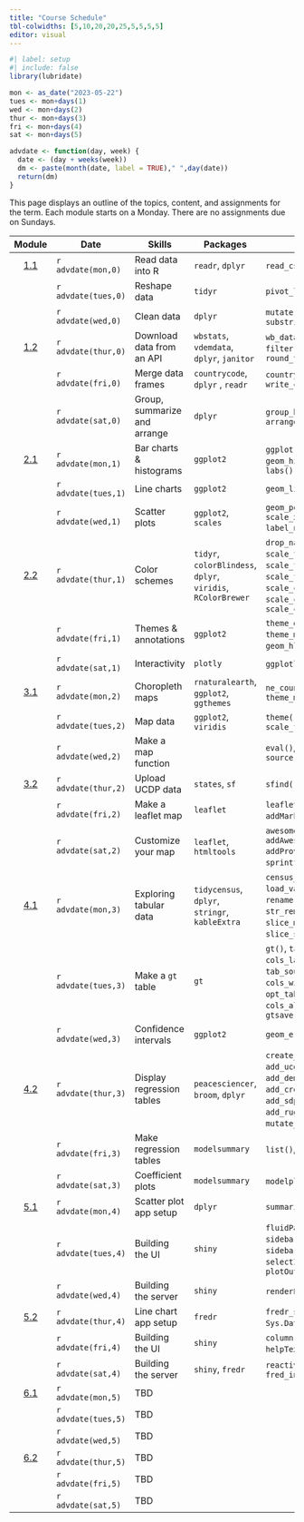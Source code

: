 ```yaml
---
title: "Course Schedule"
tbl-colwidths: [5,10,20,20,25,5,5,5,5]
editor: visual
---
```


```r
#| label: setup
#| include: false
library(lubridate)

mon <- as_date("2023-05-22")
tues <- mon+days(1)
wed <- mon+days(2)
thur <- mon+days(3)
fri <- mon+days(4)
sat <- mon+days(5)

advdate <- function(day, week) {
  date <- (day + weeks(week))
  dm <- paste(month(date, label = TRUE)," ",day(date))
  return(dm)  
}
```

This page displays an outline of the topics, content, and assignments
for the term. Each module starts on a Monday. There are no assignments
due on Sundays.

::: column-screen-inset-right
|                    Module                    | Date                | Skills                       | Packages                                                     | Functions                                                                                                                                                                           |                                      Readings                                       |                                                           Reference                                                           | Videos                                                                                                                                                      |                                                                     Assignments                                                                      |
|:------:|--------|--------|--------|--------|:------:|:------:|--------|:------:|
| [1.1](/modules/module-1.1.html "Module 1.1") | `r advdate(mon,0)`  | Read data into R             | `readr`, `dplyr`                                             | `read_csv()`, `glimpse()`                                                                                                                                                           |                                                                                     |                          [📖](https://r4ds.hadley.nz/data-import.html#introduction "r4ds 8.1 & 8.2")                          | [🖥️](https://youtu.be/YLOaKB8dfF4 "Downloading World Bank data")[🖥️](https://youtu.be/XOGXn8IiHK8 "Reading data from a flat file")                          |                                                                                                                                                      |
|                                              | `r advdate(tues,0)` | Reshape data                 | `tidyr`                                                      | `pivot_longer()`                                                                                                                                                                    |                                                                                     |                                 [📖](https://r4ds.hadley.nz/data-tidy.html "r4ds 6.1 & 6.3")                                  | [🖥️](https://youtu.be/ud36szsO9a4 "Reshaping data")                                                                                                         |                                                                                                                                                      |
|                                              | `r advdate(wed,0)`  | Clean data                   | `dplyr`                                                      | `mutate()`, `mutate_at()`, `substring()`                                                                                                                                            |    [📖](https://link.springer.com/article/10.1057/palgrave.ap.5500151 "Norris")     |                                                                                                                               | [🖥️](https://youtu.be/syG5cdmtXSo "Truncating strings, changing variable types")[🖥️](https://youtu.be/M-uuPBdBCTw "Cleaning variable names")                |                                 [📘](https://blackboard.gwu.edu/ultra/courses/_387298_1/outline "Module 1.1. quiz")                                  |
| [1.2](/modules/module-1.2.html "Module 1.2") | `r advdate(thur,0)` | Download data from an API    | `wbstats`, `vdemdata`, `dplyr`, `janitor`                    | `wb_data()`, `vdem`, `select_()`, `filter()`, `case_match()`, `round_to_fraction()`                                                                                                 |                                                                                     |                                                                                                                               | [🖥️](https://youtu.be/cBRTP2imt_o "Dowload data from the World Bank")[🖥️](https://youtu.be/7CvYTeMP_PU "Filter data and select variables")                  |                                                                                                                                                      |
|                                              | `r advdate(fri,0)`  | Merge data frames            | `countrycode`, `dplyr` , `readr`                             | `countrycode()`, `left_join()`, `write_csv()`                                                                                                                                       |                                                                                     |                            [📖](https://r4ds.hadley.nz/joins.html#sec-mutating-joins "r4ds, 20.3")                            | [🖥️](https://youtu.be/ZGD0kO_iwAM "Add country codes to data frame")[🖥️](https://youtu.be/wNF3ZPneHWw "Merge two data frames")                              |                                                                                                                                                      |
|                                              | `r advdate(sat,0)`  | Group, summarize and arrange | `dplyr`                                                      | `group_by()`, `summarize()`, `arrange()`                                                                                                                                            |                                                                                     |                              [📖](https://r4ds.hadley.nz/data-transform.html#groups "r4ds, 4.5")                              | [🖥️](https://youtu.be/2nX9p6arQjg "Group, summarize and arrange")                                                                                           | [📘](https://blackboard.gwu.edu/ultra/courses/_387298_1/outline "Module 1.2 quiz")[🧮](/assignments/coding-assignment-1.html "Coding assignment 1")  |
| [2.1](/modules/module-2.1.html "Module 2.1") | `r advdate(mon,1)`  | Bar charts & histograms      | `ggplot2`                                                    | `ggplot()`, `geom_col()`, `geom_histogram()`, `aes()`, `labs()`                                                                                                                     |                                                                                     | [📖](https://r4ds.hadley.nz/data-visualize.html "r4ds, 2")[📖](https://r4ds.hadley.nz/communication.html#labels "r4ds, 12.2") | [🖥️](https://youtu.be/hl02sVTyCRA "Bar charts")[🖥️](https://youtu.be/LuNDAIQXx9w "Histograms")                                                              |                                                                                                                                                      |
|                                              | `r advdate(tues,1)` | Line charts                  | `ggplot2`                                                    | `geom_line()`                                                                                                                                                                       |                                                                                     |                                                                                                                               | [🖥️](https://youtu.be/cHos9y261SQ "Line charts")                                                                                                            |                                                                                                                                                      |
|                                              | `r advdate(wed,1)`  | Scatter plots                | `ggplot2`, `scales`                                          | `geom_point()`, `geom_smooth()`, `scale_x_log10(),` `label_number()`, `geom_text()`                                                                                                 |     [📖](https://www-jstor-org.proxygw.wrlc.org/stable/1951731?seq=8 "Lipset")      |                                  [📖](https://r4ds.hadley.nz/layers.html "r4ds, 10.1-10.4")                                   | [🖥️](https://youtu.be/Cvme3C268wE "Scatter plots")                                                                                                          |                                  [📘](https://blackboard.gwu.edu/ultra/courses/_387298_1/outline "Module 2.1 quiz")                                  |
| [2.2](/modules/module-2.2.html "Module 2.2") | `r advdate(thur,1)` | Color schemes                | `tidyr`, `colorBlindess`, `dplyr`, `viridis`, `RColorBrewer` | `drop_na()`, `cvdPlot()`, `scale_fill_manual()`, `scale_fill_viridis_d()`, `scale_fill_brewer()`, `scale_color_manual()`, `scale_color_viridis_d()`, `scale_color_brewer`           |                                                                                     |                              [📖](https://r4ds.hadley.nz/communication.html#scales "r4ds, 12.4")                              | [🖥️](https://youtu.be/fBCtSjg_-Ik "Color schemes")                                                                                                          |                                                                                                                                                      |
|                                              | `r advdate(fri,1)`  | Themes & annotations         | `ggplot2`                                                    | `theme_dark()`, `theme_minimal()`, `annotate()`, `geom_hline()`, `geom_vline()`                                                                                                     |                                                                                     |                        [📖](https://r4ds.hadley.nz/communication.html#annotations "r4ds, 12.3 & 12.5")                        | [🖥️](https://youtu.be/Le0OJXdsy3o "Themes")[🖥️](https://youtu.be/uEpBMgWilXc "Annotations")                                                                 |                                                                                                                                                      |
|                                              | `r advdate(sat,1)`  | Interactivity                | `plotly`                                                     | `ggplotly()`, `layout()`                                                                                                                                                            |                                                                                     |                                                                                                                               | [🖥️](https://youtu.be/T-7jtbcwaJ0 "Interactivity")                                                                                                          | [📘](https://blackboard.gwu.edu/ultra/courses/_387298_1/outline "Module 2.2 quiz") [🧮](/assignments/coding-assignment-2.html "Coding assignment 2") |
| [3.1](/modules/module-3.1.html "Module 3.1") | `r advdate(mon,2)`  | Choropleth maps              | `rnaturalearth`, `ggplot2`, `ggthemes`                       | `ne_countries()`, `geom_sf()`, `theme_map()`                                                                                                                                        |                                                                                     |                                                                                                                               | [🖥️](https://youtu.be/HB3PMF93hzs "Choropleth maps")                                                                                                        |                                                                                                                                                      |
|                                              | `r advdate(tues,2)` | Map data                     | `ggplot2`, `viridis`                                         | `theme()`, `scale_fill_viridis_c()`                                                                                                                                                 |                                                                                     |                                                                                                                               | [🖥️](https://youtu.be/5RnnGov3Iw4 "Map World Bank data")                                                                                                    |                                                                                                                                                      |
|                                              | `r advdate(wed,2)`  | Make a map function          |                                                              | `eval()`, `parse()`, `function()`, `source()`                                                                                                                                       | [📖](https://www-jstor-org.proxygw.wrlc.org/stable/j.ctt7s3wz.10 "Ross, Chapter 3") |                                                                                                                               | [🖥️](https://youtu.be/m42vrbEEHT4 "Turn your map into a function")                                                                                          |                                  [📘](https://blackboard.gwu.edu/ultra/courses/_387298_1/outline "Module 3.1 quiz")                                  |
| [3.2](/modules/module-3.1.html "Module 3.1") | `r advdate(thur,2)` | Upload UCDP data             | `states`, `sf`                                               | `sfind()`, `st_as_sf()`                                                                                                                                                             |                                                                                     |                                                                                                                               | [🖥️](https://youtu.be/If2PwFv90iI "Upload UCDP data")                                                                                                       |                                                                                                                                                      |
|                                              | `r advdate(fri,2)`  | Make a leaflet map           | `leaflet`                                                    | `leaflet()`, `addTiles()`, `addMarkers()`, `setView()`                                                                                                                              |                                                                                     |                                                                                                                               | [🖥️](https://youtu.be/hHUPqgHRqYU "Make a leaflet map")                                                                                                     |                                                                                                                                                      |
|                                              | `r advdate(sat,2)`  | Customize your map           | `leaflet`, `htmltools`                                       | `awesomeIcons()`, `addAwesomeMarkers(),` `addProviderTiles()`, `sprintf()`, `lapply()`, `HTML`                                                                                      |                                                                                     |                                                                                                                               | [🖥️](https://youtu.be/qLYeSsoDvgs "Customize your map")                                                                                                     | [📘](https://blackboard.gwu.edu/ultra/courses/_387298_1/outline "Module 3.2 quiz") [🧮](/assignments/coding-assignment-3.html "Coding assignment 3") |
| [4.1](/modules/module-4.1.html "Module 4.1") | `r advdate(mon,3)`  | Exploring tabular data       | `tidycensus`, `dplyr`, `stringr`, `kableExtra`               | `census_api_key()`, `load_variables()`, `get_acs()`, `rename()`, `rename_with`, `str_remove()`, `kable()`, `slice_max()`, `slice_min()`, `slice_sample()`, `bind_rows()`            |                                                                                     |                                                                                                                               | [🖥️](Working%20with%20tidycensus "https://www.youtube.com/embed/wo9vZccmqwc")[🖥️](https://www.youtube.com/embed/wo9vZccmqwc "Explore data with kableExtra") |                                                                                                                                                      |
|                                              | `r advdate(tues,3)` | Make a `gt` table            | `gt`                                                         | `gt()`, `tab_header()`, `cols_label()`, `fmt_currency()`, `tab_source_note()`, `cols_width()`, `opt_table_font()`, `cols_align()`, `tab_options()`, `gtsave()`                      |                                                                                     |                                                                                                                               | [🖥️](https://www.youtube.com/embed/wo9vZccmqwc "Make a gt table")                                                                                           |                                                                                                                                                      |
|                                              | `r advdate(wed,3)`  | Confidence intervals         | `ggplot2`                                                    | `geom_errorbar()`                                                                                                                                                                   |            [📖](https://www.jstor.org/stable/3118222 "Fearon & Laitin")             |                                                                                                                               | [🖥️](https://www.youtube.com/embed/wo9vZccmqwc "Make a coefficient plot")                                                                                   |                                  [📘](https://blackboard.gwu.edu/ultra/courses/_387298_1/outline "Module 4.1 quiz")                                  |
| [4.2](/modules/module-4.2.html "Module 4.2") | `r advdate(thur,3)` | Display regression tables    | `peacesciencer`, `broom`, `dplyr`                            | `create_stateyears()`, `add_ucdp_acd()`, `add_democracy()`, `add_creg_fractionalization()`, `add_sdp_gdp()`, `add_rugged_terrain()`, `tidy()`, `mutate_if()`, `glm()`, `binomial()` |                                                                                     |                                                                                                                               | 🖥️                                                                                                                                                          |                                                                                                                                                      |
|                                              | `r advdate(fri,3)`  | Make regression tables       | `modelsummary`                                               | `list()`, `modelsummary()`                                                                                                                                                          |                                                                                     |                                                                                                                               | 🖥️                                                                                                                                                          |                                           [✍️](/project/project-assignment-1.html "Project assignment 1")                                            |
|                                              | `r advdate(sat,3)`  | Coefficient plots            | `modelsummary`                                               | `modelplot()`, `rev()`                                                                                                                                                              |                                                                                     |                                                                                                                               | 🖥️                                                                                                                                                          | [📘](https://blackboard.gwu.edu/ultra/courses/_387298_1/outline "Module 4.2 quiz") [🧮](/assignments/coding-assignment-4.html "Coding assignment 4") |
| [5.1](/modules/module-5.1.html "Module 5.1") | `r advdate(mon,4)`  | Scatter plot app setup       | `dplyr`                                                      | `summarize_all()`                                                                                                                                                                   |                                                                                     |                                                                                                                               | 🖥️                                                                                                                                                          |                                                                                                                                                      |
|                                              | `r advdate(tues,4)` | Building the UI              | `shiny`                                                      | `fluidPage()`, `titlePanel()`, `sidebarLayout()`, `sidebarPanel()`, `selectInput()`, `mainPanel()`, `plotOutput()`                                                                  |                                                                                     |                                                                                                                               | 🖥️                                                                                                                                                          |                                                                                                                                                      |
|                                              | `r advdate(wed,4)`  | Building the server          | `shiny`                                                      | `renderPlot()`, `shinyApp()`                                                                                                                                                        |       [📖](https://muse-jhu-edu.proxygw.wrlc.org/article/225602 "Huntington")       |                                                                                                                               | 🖥️                                                                                                                                                          |                                  [📘](https://blackboard.gwu.edu/ultra/courses/_387298_1/outline "Module 5.1 quiz")                                  |
|   [5.2](/modules/module-5.2 "Module 5.2")    | `r advdate(thur,4)` | Line chart app setup         | `fredr`                                                      | `fredr_set_key()` , `as.Date()` , `Sys.Date()` ,                                                                                                                                    |                                                                                     |                                                                                                                               | 🖥️                                                                                                                                                          |                                                                                                                                                      |
|                                              | `r advdate(fri,4)`  | Building the UI              | `shiny`                                                      | `column()`, `wellPanel()`, `helpText()`, `sliderInput()`                                                                                                                            |                                                                                     |                                                                                                                               | 🖥️                                                                                                                                                          |                                           [✍️](/project/project-assignment-2.html "Project assignment 2")                                            |
|                                              | `r advdate(sat,4)`  | Building the server          | `shiny`, `fredr`                                             | `reactive()`, `fredr()`, `fred_indicator()`                                                                                                                                         |                                                                                     |                                                                                                                               | 🖥️                                                                                                                                                          | [📘](https://blackboard.gwu.edu/ultra/courses/_387298_1/outline "Module 5.2 quiz") [🧮](/assignments/coding-assignment-5.html "Coding assignment 5") |
| [6.1](/modules/module-6.1.html "Module 6.1") | `r advdate(mon,5)`  | TBD                          |                                                              |                                                                                                                                                                                     |                                                                                     |                                                                                                                               | 🖥️                                                                                                                                                          |                                                                                                                                                      |
|                                              | `r advdate(tues,5)` | TBD                          |                                                              |                                                                                                                                                                                     |                                                                                     |                                                                                                                               |                                                                                                                                                             |                                                                                                                                                      |
|                                              | `r advdate(wed,5)`  | TBD                          |                                                              |                                                                                                                                                                                     |                                                                                     |                                                                                                                               |                                                                                                                                                             |                                                                                                                                                      |
| [6.2](/modules/module-6.2.html "Module 6.2") | `r advdate(thur,5)` | TBD                          |                                                              |                                                                                                                                                                                     |                                                                                     |                                                                                                                               | 🖥️                                                                                                                                                          |                                                                                                                                                      |
|                                              | `r advdate(fri,5)`  | TBD                          |                                                              |                                                                                                                                                                                     |                                                                                     |                                                                                                                               |                                                                                                                                                             |                                                                                                                                                      |
|                                              | `r advdate(sat,5)`  | TBD                          |                                                              |                                                                                                                                                                                     |                                                                                     |                                                                                                                               |                                                                                                                                                             |                                           [✍️](/project/project-assignment-3.html "Project assignment 3")                                            |
:::
